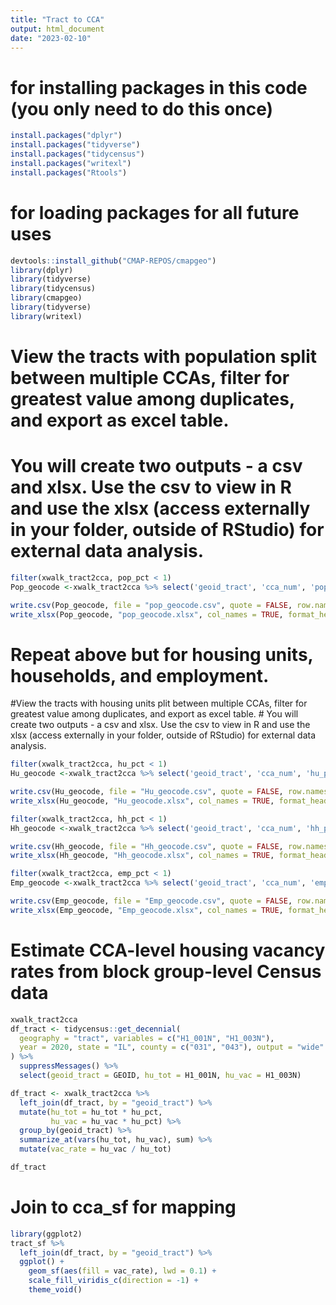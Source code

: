 ```yaml
---
title: "Tract to CCA"
output: html_document
date: "2023-02-10"
---
```

# for installing packages in this code (you only need to do this once)
```r
install.packages("dplyr")
install.packages("tidyverse")
install.packages("tidycensus")
install.packages("writexl")
install.packages("Rtools")
```
# for loading packages for all future uses 
```r
devtools::install_github("CMAP-REPOS/cmapgeo")
library(dplyr)
library(tidyverse)
library(tidycensus)
library(cmapgeo)
library(tidyverse)
library(writexl)
```
# View the tracts with population split between multiple CCAs, filter for greatest value among duplicates, and export as excel table.
# You will create two outputs - a csv and xlsx. Use the csv to view in R and use the xlsx (access externally in your folder, outside of RStudio) for external data analysis.
```r
filter(xwalk_tract2cca, pop_pct < 1)
Pop_geocode <-xwalk_tract2cca %>% select('geoid_tract', 'cca_num', 'pop_pct') %>% group_by(geoid_tract)%>% filter(pop_pct == max(pop_pct))

write.csv(Pop_geocode, file = "pop_geocode.csv", quote = FALSE, row.names = FALSE)
write_xlsx(Pop_geocode, "pop_geocode.xlsx", col_names = TRUE, format_headers = TRUE)

```
# Repeat above but for housing units, households, and employment. 
#View the tracts with housing units plit between multiple CCAs, filter for greatest value among duplicates, and export as excel table.
# You will create two outputs - a csv and xlsx. Use the csv to view in R and use the xlsx (access externally in your folder, outside of RStudio) for external data analysis.
```r
filter(xwalk_tract2cca, hu_pct < 1)
Hu_geocode <-xwalk_tract2cca %>% select('geoid_tract', 'cca_num', 'hu_pct') %>% group_by(geoid_tract)%>% filter(hu_pct == max(hu_pct))

write.csv(Hu_geocode, file = "Hu_geocode.csv", quote = FALSE, row.names = FALSE)
write_xlsx(Hu_geocode, "Hu_geocode.xlsx", col_names = TRUE, format_headers = TRUE)

```
```r
filter(xwalk_tract2cca, hh_pct < 1)
Hh_geocode <-xwalk_tract2cca %>% select('geoid_tract', 'cca_num', 'hh_pct') %>% group_by(geoid_tract)%>% filter(hh_pct == max(hh_pct))

write.csv(Hh_geocode, file = "Hh_geocode.csv", quote = FALSE, row.names = FALSE)
write_xlsx(Hh_geocode, "Hh_geocode.xlsx", col_names = TRUE, format_headers = TRUE)

```
```r
filter(xwalk_tract2cca, emp_pct < 1)
Emp_geocode <-xwalk_tract2cca %>% select('geoid_tract', 'cca_num', 'emp_pct') %>% group_by(geoid_tract)%>% filter(emp_pct == max(emp_pct))

write.csv(Emp_geocode, file = "Emp_geocode.csv", quote = FALSE, row.names = FALSE)
write_xlsx(Emp_geocode, "Emp_geocode.xlsx", col_names = TRUE, format_headers = TRUE)

```

# Estimate CCA-level housing vacancy rates from block group-level Census data
```r
xwalk_tract2cca
df_tract <- tidycensus::get_decennial(
  geography = "tract", variables = c("H1_001N", "H1_003N"),
  year = 2020, state = "IL", county = c("031", "043"), output = "wide"
) %>%
  suppressMessages() %>%  
  select(geoid_tract = GEOID, hu_tot = H1_001N, hu_vac = H1_003N)

```
```r
df_tract <- xwalk_tract2cca %>%
  left_join(df_tract, by = "geoid_tract") %>%
  mutate(hu_tot = hu_tot * hu_pct,
         hu_vac = hu_vac * hu_pct) %>%
  group_by(geoid_tract) %>%
  summarize_at(vars(hu_tot, hu_vac), sum) %>%
  mutate(vac_rate = hu_vac / hu_tot)

df_tract
```

# Join to cca_sf for mapping
```r
library(ggplot2)
tract_sf %>%
  left_join(df_tract, by = "geoid_tract") %>%
  ggplot() +
    geom_sf(aes(fill = vac_rate), lwd = 0.1) +
    scale_fill_viridis_c(direction = -1) +
    theme_void()
```

